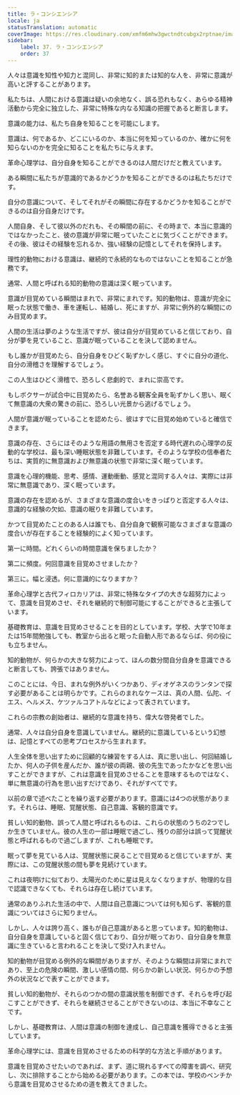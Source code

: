 ```yaml
---
title: ラ・コンシエンシア
locale: ja
statusTranslation: automatic
coverImage: https://res.cloudinary.com/xmfm6mhw3gwctndtcubgx2rptnae/image/upload/v1740337243/small_cover_educacion_fundamental_a051170f1c.webp
sidebar:
    label: 37. ラ・コンシエンシア
    order: 37
---
```

人々は意識を知性や知力と混同し、非常に知的または知的な人を、非常に意識が高いと評することがあります。

私たちは、人間における意識は疑いの余地なく、誤る恐れもなく、あらゆる精神活動から完全に独立した、非常に特殊な内なる知識の把握であると断言します。

意識の能力は、私たち自身を知ることを可能にします。

意識は、何であるか、どこにいるのか、本当に何を知っているのか、確かに何を知らないのかを完全に知ることを私たちに与えます。

革命心理学は、自分自身を知ることができるのは人間だけだと教えています。

ある瞬間に私たちが意識的であるかどうかを知ることができるのは私たちだけです。

自分の意識について、そしてそれがその瞬間に存在するかどうかを知ることができるのは自分自身だけです。

人間自身、そして彼以外のだれも、その瞬間の前に、その時まで、本当に意識的ではなかったこと、彼の意識が非常に眠っていたことに気づくことができます。その後、彼はその経験を忘れるか、強い経験の記憶としてそれを保持します。

理性的動物における意識は、継続的で永続的なものではないことを知ることが急務です。

通常、人間と呼ばれる知的動物の意識は深く眠っています。

意識が目覚めている瞬間はまれで、非常にまれです。知的動物は、意識が完全に眠った状態で働き、車を運転し、結婚し、死にますが、非常に例外的な瞬間にのみ目覚めます。

人間の生活は夢のような生活ですが、彼は自分が目覚めていると信じており、自分が夢を見ていること、意識が眠っていることを決して認めません。

もし誰かが目覚めたら、自分自身をひどく恥ずかしく感じ、すぐに自分の道化、自分の滑稽さを理解するでしょう。

この人生はひどく滑稽で、恐ろしく悲劇的で、まれに崇高です。

もしボクサーが試合中に目覚めたら、名誉ある観客全員を恥ずかしく思い、眠くて無意識の大衆の驚きの前に、恐ろしい光景から逃げるでしょう。

人間が意識が眠っていることを認めたら、彼はすでに目覚め始めていると確信できます。

意識の存在、さらにはそのような用語の無用さを否定する時代遅れの心理学の反動的な学校は、最も深い睡眠状態を非難しています。そのような学校の信奉者たちは、実質的に無意識および無意識の状態で非常に深く眠っています。

意識を心理的機能、思考、感情、運動衝動、感覚と混同する人々は、実際には非常に無意識であり、深く眠っています。

意識の存在を認めるが、さまざまな意識の度合いをきっぱりと否定する人々は、意識的な経験の欠如、意識の眠りを非難しています。

かつて目覚めたことのある人は誰でも、自分自身で観察可能なさまざまな意識の度合いが存在することを経験的によく知っています。

第一に時間。どれくらいの時間意識を保ちましたか？

第二に頻度。何回意識を目覚めさせましたか？

第三に。幅と浸透。何に意識的になりますか？

革命心理学と古代フィロカリアは、非常に特殊なタイプの大きな超努力によって、意識を目覚めさせ、それを継続的で制御可能にすることができると主張しています。

基礎教育は、意識を目覚めさせることを目的としています。学校、大学で10年または15年間勉強しても、教室から出ると眠った自動人形であるならば、何の役にも立ちません。

知的動物が、何らかの大きな努力によって、ほんの数分間自分自身を意識できると断言しても、誇張ではありません。

このことには、今日、まれな例外がいくつかあり、ディオゲネスのランタンで探す必要があることは明らかです。これらのまれなケースは、真の人間、仏陀、イエス、ヘルメス、ケツァルコアトルなどによって表されています。

これらの宗教の創始者は、継続的な意識を持ち、偉大な啓発者でした。

通常、人々は自分自身を意識していません。継続的に意識しているという幻想は、記憶とすべての思考プロセスから生まれます。

人生全体を思い出すために回顧的な練習をする人は、真に思い出し、何回結婚したか、何人の子供を産んだか、誰が彼の両親、彼の先生であったかなどを思い出すことができますが、これは意識を目覚めさせることを意味するものではなく、単に無意識の行為を思い出すだけであり、それがすべてです。

以前の章で述べたことを繰り返す必要があります。意識には4つの状態があります。それらは、睡眠、覚醒状態、自己意識、客観的意識です。

貧しい知的動物、誤って人間と呼ばれるものは、これらの状態のうちの2つでしか生きていません。彼の人生の一部は睡眠で過ごし、残りの部分は誤って覚醒状態と呼ばれるもので過ごしますが、これも睡眠です。

眠って夢を見ている人は、覚醒状態に戻ることで目覚めると信じていますが、実際には、この覚醒状態の間も夢を見続けています。

これは夜明けに似ており、太陽光のために星は見えなくなりますが、物理的な目で認識できなくても、それらは存在し続けています。

通常のありふれた生活の中で、人間は自己意識については何も知らず、客観的意識についてはさらに知りません。

しかし、人々は誇り高く、誰もが自己意識があると思っています。知的動物は、自分自身を意識していると固く信じており、自分が眠っており、自分自身を無意識に生きていると言われることを決して受け入れません。

知的動物が目覚める例外的な瞬間がありますが、そのような瞬間は非常にまれであり、至上の危険の瞬間、激しい感情の間、何らかの新しい状況、何らかの予想外の状況などで表すことができます。

貧しい知的動物が、それらのつかの間の意識状態を制御できず、それらを呼び起こすことができず、それらを継続させることができないのは、本当に不幸なことです。

しかし、基礎教育は、人間は意識の制御を達成し、自己意識を獲得できると主張しています。

革命心理学には、意識を目覚めさせるための科学的な方法と手順があります。

意識を目覚めさせたいのであれば、まず、道に現れるすべての障害を調べ、研究し、次に排除することから始める必要があります。この本では、学校のベンチから意識を目覚めさせるための道を教えてきました。
